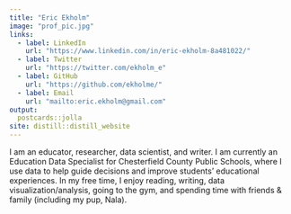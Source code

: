 ```yaml
---
title: "Eric Ekholm"
image: "prof_pic.jpg"
links:
  - label: LinkedIn
    url: "https://www.linkedin.com/in/eric-ekholm-8a481022/"
  - label: Twitter
    url: "https://twitter.com/ekholm_e"
  - label: GitHub
    url: "https://github.com/ekholme/"
  - label: Email
    url: "mailto:eric.ekholm@gmail.com"
output:
  postcards::jolla
site: distill::distill_website
---
```

 
I am an educator, researcher, data scientist, and writer. I am currently an Education Data Specialist for Chesterfield County Public Schools, where I use data to help guide decisions and improve students' educational experiences. In my free time, I enjoy reading, writing, data visualization/analysis, going to the gym, and spending time with friends & family (including my pup, Nala).
